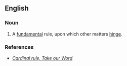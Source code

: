 ==English==

===Noun===
{{en-noun|head=[[cardinal]] [[rule]]}}

# A [[fundamental]] rule, upon which other matters [[hinge]]. 

===References===
* ''[http://www.takeourword.com/TOW129/page2.html Cardinal rule, Take our Word]''
